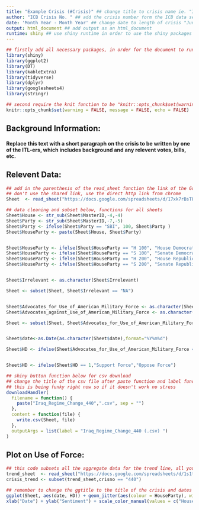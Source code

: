 ```yaml
---
title: "Example Crisis (#Crisis)" ## change title to crisis name ie. "Iraq Regime Change Crisis (440)"
author: "ICB Crisis No. " ## add the crisis number form the ICB data set "ICB Crisis No. 440"
date: 'Month Year - Month Year' ## change date to length of crisis "June 2002 - May 2003"
output: html_document ## add output as an html_document
runtime: shiny ## use shiny runtime in order to use the shiny packages for applications
---
```


```r
## firstly add all necessary packages, in order for the document to run, the packages must be first installed via the console unless you already have them in your RStudio, use "install_packages" as the command in the console
library(shiny)
library(ggplot2)
library(DT)
library(kableExtra)
library(tidyverse)
library(dplyr)
library(googlesheets4)
library(stringr)

## second require the knit function to be "knitr::opts_chunk$set(warning = FALSE, message = FALSE, echo = FALSE)" in order for all output to go from Rmarkdown to HTML
knitr::opts_chunk$set(warning = FALSE, message = FALSE, echo = FALSE)
```

## Background Information:
#### Replace this text with a short paragraph on the crisis to be written by one of the ITL-ers, which includes background and any relevent votes, bills, etc. 

## Relevent Data:
```r
## add in the parenthesis of the read_sheet function the link of the Google sheet
## don't use the shared link, use the direct http link from chrome
Sheet  <- read_sheet("https://docs.google.com/spreadsheets/d/17xk7rBsTFC41Q4GZ5gJBz8f8f2NEdMCUnkVcJCCyNkw/edit#gid=1276040235")

## data cleaning and subset below, functions for all sheets
Sheet$House <- str_sub(Sheet$MasterID,-4,-4)
Sheet$Party <- str_sub(Sheet$MasterID,-7,-5)
Sheet$Party <- ifelse(Sheet$Party == "SBI", 100, Sheet$Party )
Sheet$HouseParty <- paste(Sheet$House, Sheet$Party)


Sheet$HouseParty <- ifelse(Sheet$HouseParty == "H 100", "House Democrat", Sheet$HouseParty)
Sheet$HouseParty <- ifelse(Sheet$HouseParty == "S 100", "Senate Democrat", Sheet$HouseParty)
Sheet$HouseParty <- ifelse(Sheet$HouseParty == "H 200", "House Republican", Sheet$HouseParty)
Sheet$HouseParty <- ifelse(Sheet$HouseParty == "S 200", "Senate Republican", Sheet$HouseParty)


Sheet$Irrelevant <- as.character(Sheet$Irrelevant)

Sheet <- subset(Sheet, Sheet$Irrelevant == "NA")


Sheet$Advocates_for_Use_of_American_Military_Force <- as.character(Sheet$Advocates_for_Use_of_American_Military_Force)
Sheet$Advocates_against_Use_of_American_Military_Force <- as.character(Sheet$Advocates_against_Use_of_American_Military_Force)

Sheet <- subset(Sheet, Sheet$Advocates_for_Use_of_American_Military_Force == 1 | Sheet$Advocates_against_Use_of_American_Military_Force == 1)


Sheet$date<-as.Date(as.character(Sheet$date),format="%Y%m%d")

Sheet$HD <- ifelse(Sheet$Advocates_for_Use_of_American_Military_Force == "NA",0,1)


Sheet$HD <- ifelse(Sheet$HD == 1,"Support Force","Oppose Force")

## shiny button function below for csv download
## change the title of the csv file after paste function and label function
## this is being funky right now so if it doesn't work no stress
downloadHandler(
  filename = function() { 
    paste("Iraq_Regime_Change_440",".csv", sep = "")
  }, 
  content = function(file) {
    write.csv(Sheet, file)
  },
  outputArgs = list(label = "Iraq_Regime_Change_440 (.csv) ")
)

```

## Plot on Use of Force:
```r
## this code subsets all the aggregate data for the trend line, all you have to do to retrieve the trend line for your crisis is change the crisno == "440" value to whatever crisis number the new crisis has
trend_sheet  <- read_sheet("https://docs.google.com/spreadsheets/d/1s1tsOtG2CcIrLPN7RxT-QRY7vNiYFy8SMA3tbGk_PpI/edit#gid=1633578064")
crisis_trend <- subset(trend_sheet,crisno == "440")

## remember to change the ggtitle to the title of the crisis and dates
ggplot(Sheet, aes(date, HD)) + geom_jitter(aes(colour = HouseParty), width = 2, height = 0.3, size = 3, alpha = .6)  + ggtitle("Iraq 2002-03") +  
xlab("Date") + ylab("Sentiment") + scale_color_manual(values = c("House Democrat" = "dodgerblue2", "House Republican"="red","Senate Democrat" = "dark blue", "Senate Republican" = "firebrick4")) + geom_line(data=crisis_trend, aes(x= as.Date(speech_cutoff_date), y = avg_agg_support))


```
